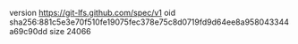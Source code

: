 version https://git-lfs.github.com/spec/v1
oid sha256:881c5e3e70f510fe19075fec378e75c8d0719fd9d64ee8a958043344a69c90dd
size 24066
